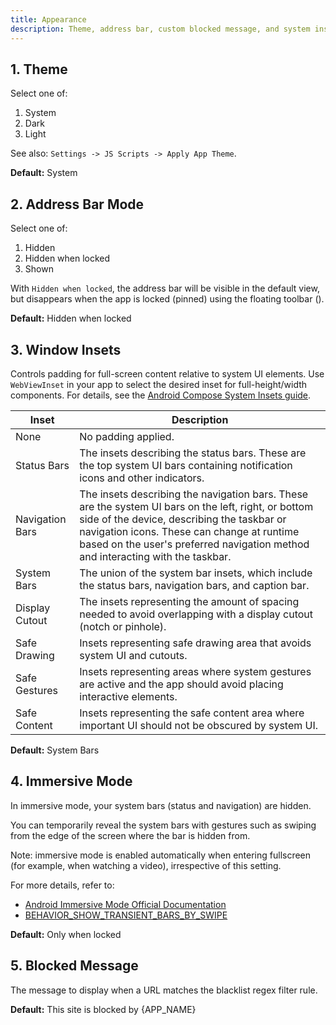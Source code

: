 ```yaml
---
title: Appearance
description: Theme, address bar, custom blocked message, and system insets
---
```



## 1. Theme

Select one of:

1. System  
1. Dark  
1. Light  

See also: `Settings -> JS Scripts -> Apply App Theme`.

**Default:** System

## 2. Address Bar Mode

Select one of:

1. Hidden  
1. Hidden when locked  
1. Shown  

With `Hidden when locked`, the address bar will be visible in the default view,
but disappears when the app is locked (pinned) using the floating toolbar
<span className="inline-flex">(<Wrench className="-rotate-90"/>)</span>.

**Default:** Hidden when locked

## 3. Window Insets

Controls padding for full-screen content relative to system UI elements. Use
`WebViewInset` in your app to select the desired inset for full-height/width
components. For details, see the
[Android Compose System Insets guide](https://developer.android.com/develop/ui/compose/system/insets).

| Inset | Description |
|-------|------------|
| None | No padding applied. |
| Status Bars | The insets describing the status bars. These are the top system UI bars containing notification icons and other indicators. |
| Navigation Bars | The insets describing the navigation bars. These are the system UI bars on the left, right, or bottom side of the device, describing the taskbar or navigation icons. These can change at runtime based on the user's preferred navigation method and interacting with the taskbar. |
| System Bars | The union of the system bar insets, which include the status bars, navigation bars, and caption bar. |
| Display Cutout | The insets representing the amount of spacing needed to avoid overlapping with a display cutout (notch or pinhole). |
| Safe Drawing | Insets representing safe drawing area that avoids system UI and cutouts. |
| Safe Gestures | Insets representing areas where system gestures are active and the app should avoid placing interactive elements. |
| Safe Content | Insets representing the safe content area where important UI should not be obscured by system UI. |

**Default:** System Bars

## 4. Immersive Mode

In immersive mode, your system bars (status and navigation) are hidden.

You can temporarily reveal the system bars with gestures such as swiping
from the edge of the screen where the bar is hidden from.

Note: immersive mode is enabled automatically when entering fullscreen
(for example, when watching a video), irrespective of this setting.

For more details, refer to:
- [Android Immersive Mode Official Documentation](https://developer.android.com/develop/ui/views/layout/immersive)
- [BEHAVIOR_SHOW_TRANSIENT_BARS_BY_SWIPE](https://developer.android.com/reference/androidx/core/view/WindowInsetsControllerCompat#BEHAVIOR_SHOW_TRANSIENT_BARS_BY_SWIPE())

**Default:** Only when locked

## 5. Blocked Message

The message to display when a URL matches the blacklist regex filter rule.

**Default:** This site is blocked by {APP_NAME}
